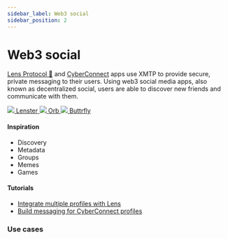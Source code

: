```yaml
---
sidebar_label: Web3 social
sidebar_position: 2
---
```



# Web3 social

[Lens Protocol 🌿](https://docs.lens.xyz/) and [CyberConnect](https://cyberconnect.hashnode.dev/) apps use XMTP to provide secure, private messaging to their users. Using web3 social media apps, also known as decentralized social, users are able to discover new friends and communicate with them.

<div class="chain-list white">
  <a href="https://lenster.xyz/" class="chain-item">
    <img src={lenster} />
    <span>Lenster</span>
  </a>
  <a href="https://orb.ac/" class="chain-item">
    <img src={orb} />
    <span>Orb</span>
  </a>
  <a href="https://buttrfly.app/" class="chain-item">
    <img src={buttrfly} />
    <span>Buttrfly</span>
  </a>
</div>

#### Inspiration

- Discovery
- Metadata
- Groups
- Memes
- Games

#### Tutorials

- [Integrate multiple profiles with Lens](/docs/tutorials/lens-multiprofile)
- [Build messaging for CyberConnect profiles](/docs/tutorials/cyberconnect)

### Use cases


<Usecases />
